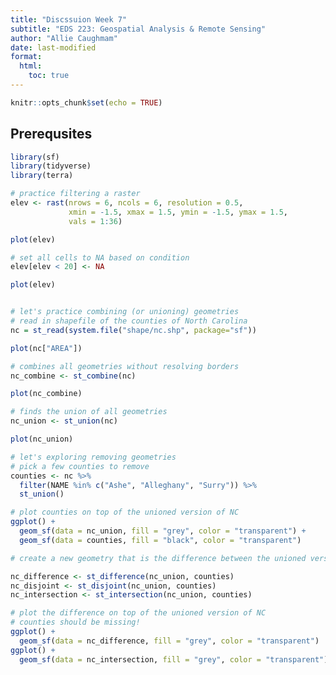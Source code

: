 ```yaml
---
title: "Discssuion Week 7"
subtitle: "EDS 223: Geospatial Analysis & Remote Sensing"
author: "Allie Caughmam"
date: last-modified
format:
  html:
    toc: true
---
```


```r
knitr::opts_chunk$set(echo = TRUE)
```

## Prerequsites 

```r
library(sf)
library(tidyverse)
library(terra)
```

```r
# practice filtering a raster
elev <- rast(nrows = 6, ncols = 6, resolution = 0.5,
             xmin = -1.5, xmax = 1.5, ymin = -1.5, ymax = 1.5,
             vals = 1:36)

plot(elev)

# set all cells to NA based on condition
elev[elev < 20] <- NA

plot(elev)


# let's practice combining (or unioning) geometries
# read in shapefile of the counties of North Carolina
nc = st_read(system.file("shape/nc.shp", package="sf"))

plot(nc["AREA"])

# combines all geometries without resolving borders
nc_combine <- st_combine(nc)

plot(nc_combine)

# finds the union of all geometries
nc_union <- st_union(nc)

plot(nc_union)

# let's exploring removing geometries
# pick a few counties to remove
counties <- nc %>%
  filter(NAME %in% c("Ashe", "Alleghany", "Surry")) %>%
  st_union()

# plot counties on top of the unioned version of NC
ggplot() +
  geom_sf(data = nc_union, fill = "grey", color = "transparent") +
  geom_sf(data = counties, fill = "black", color = "transparent")

# create a new geometry that is the difference between the unioned version of NC and the counties

nc_difference <- st_difference(nc_union, counties)
nc_disjoint <- st_disjoint(nc_union, counties)
nc_intersection <- st_intersection(nc_union, counties)

# plot the difference on top of the unioned version of NC
# counties should be missing!
ggplot() + 
  geom_sf(data = nc_difference, fill = "grey", color = "transparent")
ggplot() + 
  geom_sf(data = nc_intersection, fill = "grey", color = "transparent")
```